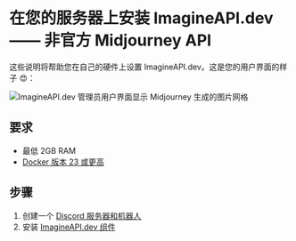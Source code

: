 
# 在您的服务器上安装 ImagineAPI.dev —— 非官方 Midjourney API

这些说明将帮助您在自己的硬件上设置 ImagineAPI.dev。这是您的用户界面的样子 😍：

<Image src="/CleanShot 2023-04-11 at 14.55.09@2x.png" alt="ImagineAPI.dev 管理员用户界面显示 Midjourney 生成的图片网格" width={850} height={500} />

## 要求

- 最低 2GB RAM
- [Docker 版本 23 或更高]( https://docs.docker.com/engine/install/)

## 步骤

1. 创建一个 [Discord 服务器和机器人](/install/discord-bot)
2. 安装 [ImagineAPI.dev 组件](/install/ImagineAPI-components)